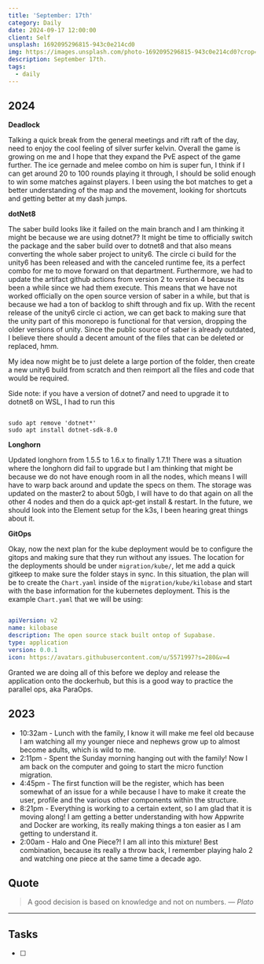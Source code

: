 ```yaml
---
title: 'September: 17th'
category: Daily
date: 2024-09-17 12:00:00
client: Self
unsplash: 1692095296815-943c0e214cd0
img: https://images.unsplash.com/photo-1692095296815-943c0e214cd0?crop=entropy&cs=srgb&fm=jpg&ixid=MnwzNjM5Nzd8MHwxfHJhbmRvbXx8fHx8fHx8fDE2ODE3NDg2ODY&ixlib=rb-4.0.3&q=85
description: September 17th. 
tags:
  - daily
---
```



## 2024

**Deadlock**

Talking a quick break from the general meetings and rift raft of the day, need to enjoy the cool feeling of silver surfer kelvin.
Overall the game is growing on me and I hope that they expand the PvE aspect of the game further.
The ice gernade and melee combo on him is super fun, I think if I can get around 20 to 100 rounds playing it through, I should be solid enough to win some matches against players.
I been using the bot matches to get a better understanding of the map and the movement, looking for shortcuts and getting better at my dash jumps.

**dotNet8**

The saber build looks like it failed on the main branch and I am thinking it might be because we are using dotnet7?
It might be time to officially switch the package and the saber build over to dotnet8 and that also means converting the whole saber project to unity6.
The circle ci build for the unity6 has been released and with the canceled runtime fee, its a perfect combo for me to move forward on that department.
Furthermore, we had to update the artifact github actions from version 2 to version 4 because its been a while since we had them execute.
This means that we have not worked officially on the open source version of saber in a while, but that is because we had a ton of backlog to shift through and fix up.
With the recent release of the unity6 circle ci action, we can get back to making sure that the unity part of this monorepo is functional for that version, dropping the older versions of unity.
Since the public source of saber is already outdated, I believe there should a decent amount of the files that can be deleted or replaced, hmm.

My idea now might be to just delete a large portion of the folder, then create a new unity6 build from scratch and then reimport all the files and code that would be required.

Side note: if you have a version of dotnet7 and need to upgrade it to dotnet8 on WSL, I had to run this

```shell

sudo apt remove 'dotnet*'
sudo apt install dotnet-sdk-8.0

```


**Longhorn**

Updated longhorn from 1.5.5 to 1.6.x to finally 1.7.1!
There was a situation where the longhorn did fail to upgrade but I am thinking that might be because we do not have enough room in all the nodes, which means I will have to warp back around and update the specs on them.
The storage was updated on the master2 to about 50gb, I will have to do that again on all the other 4 nodes and then do a quick apt-get install & restart.
In the future, we should look into the Element setup for the k3s, I been hearing great things about it.

**GitOps**

Okay, now the next plan for the kube deployment would be to configure the gitops and making sure that they run without any issues.
The location for the deployments should be under `migration/kube/`, let me add a quick gitkeep to make sure the folder stays in sync.
In this situation, the plan will be to create the `Chart.yaml` inside of the `migration/kube/kilobase` and start with the base information for the kubernetes deployment.
This is the example `Chart.yaml` that we will be using:

```yaml

apiVersion: v2
name: kilobase
description: The open source stack built ontop of Supabase.
type: application
version: 0.0.1
icon: https://avatars.githubusercontent.com/u/5571997?s=280&v=4

```

Granted we are doing all of this before we deploy and release the application onto the dockerhub, but this is a good way to practice the parallel ops, aka ParaOps.


## 2023
- 10:32am - Lunch with the family, I know it will make me feel old because I am watching all my younger niece and nephews grow up to almost become adults, which is wild to me.
- 2:11pm - Spent the Sunday morning hanging out with the family! Now I am back on the computer and going to start the micro function migration.
- 4:45pm - The first function will be the register, which has been somewhat of an issue for a while because I have to make it create the user, profile and the various other components within the structure.
- 8:21pm - Everything is working to a certain extent, so I am glad that it is moving along! I am getting a better understanding with how Appwrite and Docker are working, its really making things a ton easier as I am getting to understand it.
- 2:00am - Halo and One Piece?! I am all into this mixture! Best combination, because its really a throw back, I remember playing halo 2 and watching one piece at the same time a decade ago.

## Quote

> A good decision is based on knowledge and not on numbers.
> — <cite>Plato</cite>

---

## Tasks

- [ ]